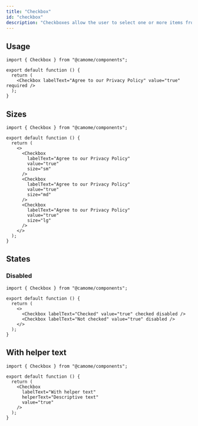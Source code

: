```yaml
---
title: "Checkbox"
id: "checkbox"
description: "Checkboxes allow the user to select one or more items from a set"
---
```


## Usage

```tsx live
import { Checkbox } from "@camome/components";

export default function () {
  return (
    <Checkbox labelText="Agree to our Privacy Policy" value="true" required />
  );
}
```

## Sizes

```tsx live
import { Checkbox } from "@camome/components";

export default function () {
  return (
    <>
      <Checkbox
        labelText="Agree to our Privacy Policy"
        value="true"
        size="sm"
      />
      <Checkbox
        labelText="Agree to our Privacy Policy"
        value="true"
        size="md"
      />
      <Checkbox
        labelText="Agree to our Privacy Policy"
        value="true"
        size="lg"
      />
    </>
  );
}
```

## States

### Disabled

```tsx live
import { Checkbox } from "@camome/components";

export default function () {
  return (
    <>
      <Checkbox labelText="Checked" value="true" checked disabled />
      <Checkbox labelText="Not checked" value="true" disabled />
    </>
  );
}
```

## With helper text

```tsx live
import { Checkbox } from "@camome/components";

export default function () {
  return (
    <Checkbox
      labelText="With helper text"
      helperText="Descriptive text"
      value="true"
    />
  );
}
```
